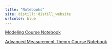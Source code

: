 ```yaml
---
title: "Notebooks"
site: distill::distill_website
urlcolor: blue
---
```



[Modeling Course Notebook](https://wmmurrah.github.io/modelingBook/)

[Advanced Measurement Theory Course Notebook](https://wmmurrah.github.io/AdvancedMeasurementTheoryNotebook/)